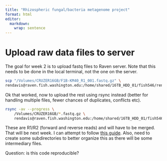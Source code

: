 ```yaml
---
title: "Rhizospheric fungal/bacteria metagenome project"
format: html
editor: 
  markdown: 
    wrap: sentence
---
```


# Upload raw data files to server

The goal for week 2 is to upload fastq files to Raven server.
Note that this needs to be done in the local terminal, not the one on the server.

```bash
scp "/Volumes/CRUZER16GB/F1B-KM40_R1_001.fastq.gz" \
rendavis@raven.fish.washington.edu:/home/shared/16TB_HDD_01/fish546/renee/
```

Ok that worked, now to upload the rest using rsync instead (better for handling multiple files, fewer chances of duplicates, conflicts etc).

```bash
rsync -av --progress \
    /Volumes/CRUZER16GB/*.fastq.gz \
    rendavis@raven.fish.washington.edu:/home/shared/16TB_HDD_01/fish546/renee/
```

These are R1/R2 (forward and reverse reads) and will have to be merged.
That will be next week.
I can attempt to follow [this guide](https://www.cureffi.org/2012/12/19/forward-and-reverse-reads-in-paired-end-sequencing/).
Also, need to create some subdirectories to better organize this as there will be some intermediary files.

Question: is this code reproducible?
